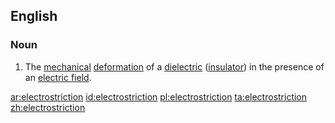 ==English==

===Noun===
{{wikipedia}}
{{en-noun|s|-}}

#{{physics}} The [[mechanical]] [[deformation]] of a [[dielectric]] ([[insulator]]) in the presence of an [[electric field]].

[[ar:electrostriction]]
[[id:electrostriction]]
[[pl:electrostriction]]
[[ta:electrostriction]]
[[zh:electrostriction]]